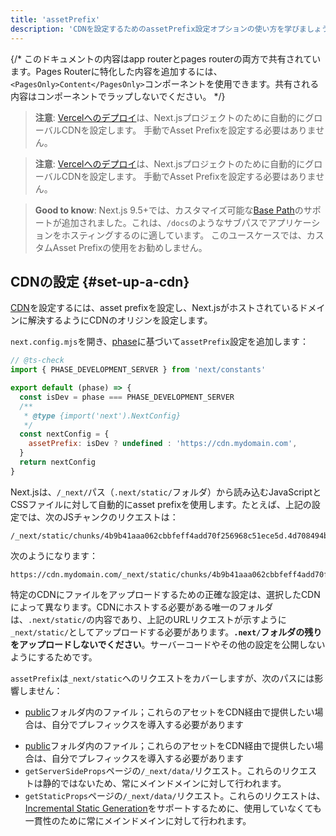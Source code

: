 ```yaml
---
title: 'assetPrefix'
description: 'CDNを設定するためのassetPrefix設定オプションの使い方を学びましょう。'
---
```


{/* このドキュメントの内容はapp routerとpages routerの両方で共有されています。Pages Routerに特化した内容を追加するには、`<PagesOnly>Content</PagesOnly>`コンポーネントを使用できます。共有される内容はコンポーネントでラップしないでください。 */}

<AppOnly>

> **注意**: [Vercelへのデプロイ](/docs/app/getting-started/deploying)は、Next.jsプロジェクトのために自動的にグローバルCDNを設定します。
> 手動でAsset Prefixを設定する必要はありません。

</AppOnly>

<PagesOnly>

> **注意**: [Vercelへのデプロイ](https://nextjs.org/docs/canary/pages/getting-started/deploying)は、Next.jsプロジェクトのために自動的にグローバルCDNを設定します。
> 手動でAsset Prefixを設定する必要はありません。

</PagesOnly>

> **Good to know**: Next.js 9.5+では、カスタマイズ可能な[Base Path](/docs/app/api-reference/config/next-config-js/basePath)のサポートが追加されました。これは、`/docs`のようなサブパスでアプリケーションをホスティングするのに適しています。
> このユースケースでは、カスタムAsset Prefixの使用をお勧めしません。

## CDNの設定 {#set-up-a-cdn}

[CDN](https://en.wikipedia.org/wiki/Content_delivery_network)を設定するには、asset prefixを設定し、Next.jsがホストされているドメインに解決するようにCDNのオリジンを設定します。

`next.config.mjs`を開き、[phase](/docs/app/api-reference/config/next-config-js#async-configuration)に基づいて`assetPrefix`設定を追加します：

```js title="next.config.mjs"
// @ts-check
import { PHASE_DEVELOPMENT_SERVER } from 'next/constants'

export default (phase) => {
  const isDev = phase === PHASE_DEVELOPMENT_SERVER
  /**
   * @type {import('next').NextConfig}
   */
  const nextConfig = {
    assetPrefix: isDev ? undefined : 'https://cdn.mydomain.com',
  }
  return nextConfig
}
```

Next.jsは、`/_next/`パス（`.next/static/`フォルダ）から読み込むJavaScriptとCSSファイルに対して自動的にasset prefixを使用します。たとえば、上記の設定では、次のJSチャンクのリクエストは：

```
/_next/static/chunks/4b9b41aaa062cbbfeff4add70f256968c51ece5d.4d708494b3aed70c04f0.js
```

次のようになります：

```
https://cdn.mydomain.com/_next/static/chunks/4b9b41aaa062cbbfeff4add70f256968c51ece5d.4d708494b3aed70c04f0.js
```

特定のCDNにファイルをアップロードするための正確な設定は、選択したCDNによって異なります。CDNにホストする必要がある唯一のフォルダは、`.next/static/`の内容であり、上記のURLリクエストが示すように`_next/static/`としてアップロードする必要があります。**`.next/`フォルダの残りをアップロードしないでください**。サーバーコードやその他の設定を公開しないようにするためです。

`assetPrefix`は`_next/static`へのリクエストをカバーしますが、次のパスには影響しません：

<AppOnly>

- [public](/docs/app/api-reference/file-conventions/public-folder)フォルダ内のファイル；これらのアセットをCDN経由で提供したい場合は、自分でプレフィックスを導入する必要があります

</AppOnly>

<PagesOnly>

- [public](https://nextjs.org/docs/canary/pages/api-reference/file-conventions/public-folder)フォルダ内のファイル；これらのアセットをCDN経由で提供したい場合は、自分でプレフィックスを導入する必要があります
- `getServerSideProps`ページの`/_next/data/`リクエスト。これらのリクエストは静的ではないため、常にメインドメインに対して行われます。
- `getStaticProps`ページの`/_next/data/`リクエスト。これらのリクエストは、[Incremental Static Generation](https://nextjs.org/docs/canary/pages/building-your-application/data-fetching/incremental-static-regeneration)をサポートするために、使用していなくても一貫性のために常にメインドメインに対して行われます。

</PagesOnly>
